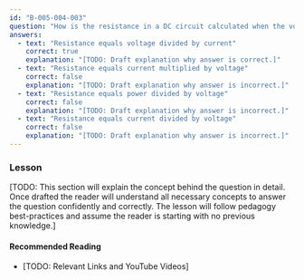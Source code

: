 ```yaml
---
id: "B-005-004-003"
question: "How is the resistance in a DC circuit calculated when the voltage and current are known?"
answers:
  - text: "Resistance equals voltage divided by current"
    correct: true
    explanation: "[TODO: Draft explanation why answer is correct.]"
  - text: "Resistance equals current multiplied by voltage"
    correct: false
    explanation: "[TODO: Draft explanation why answer is incorrect.]"
  - text: "Resistance equals power divided by voltage"
    correct: false
    explanation: "[TODO: Draft explanation why answer is incorrect.]"
  - text: "Resistance equals current divided by voltage"
    correct: false
    explanation: "[TODO: Draft explanation why answer is incorrect.]"
---
```


### Lesson

[TODO: This section will explain the concept behind the question in detail. Once drafted the reader will understand all necessary concepts to answer the question confidently and correctly. The lesson will follow pedagogy best-practices and assume the reader is starting with no previous knowledge.]

#### Recommended Reading

- [TODO: Relevant Links and YouTube Videos]

